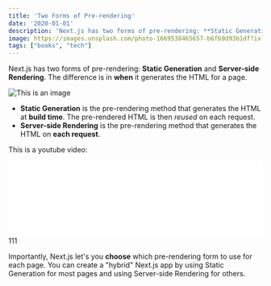 ```yaml
---
title: 'Two Forms of Pre-rendering'
date: '2020-01-01'
description: 'Next.js has two forms of pre-rendering: **Static Generation** and **Server-side Rendering**. The difference is in **when** it generates the HTML for a page.'
image: https://images.unsplash.com/photo-1669538465657-b6fb9d93b1df?ixlib=rb-4.0.3&ixid=MnwxMjA3fDB8MHxwaG90by1wYWdlfHx8fGVufDB8fHx8&auto=format&fit=crop&w=987&q=80
tags: ["books", "tech"]
---
```



Next.js has two forms of pre-rendering: **Static Generation** and **Server-side Rendering**. The difference is in **when** it generates the HTML for a page.

![This is an image](https://myoctocat.com/assets/images/base-octocat.svg)

- **Static Generation** is the pre-rendering method that generates the HTML at **build time**. The pre-rendered HTML is then _reused_ on each request.
- **Server-side Rendering** is the pre-rendering method that generates the HTML on **each request**.

This is a youtube video:

<iframe width="100%" style={{ minHeight: 450 }} src="//www.youtube.com/embed/82BGa-kkAAo?list=UUH9ciCUcWavMsFcAJtLUSyw" frameborder="0"></iframe>

<div>111</div>

Importantly, Next.js let's you **choose** which pre-rendering form to use for each page. You can create a "hybrid" Next.js app by using Static Generation for most pages and using Server-side Rendering for others.